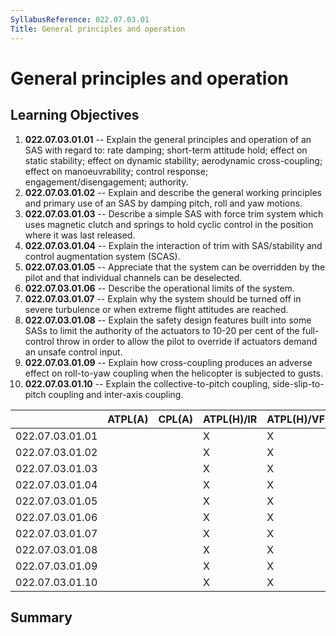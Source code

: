 ```yaml
---
SyllabusReference: 022.07.03.01
Title: General principles and operation
---
```


# General principles and operation

## Learning Objectives

1.  **022.07.03.01.01** -- Explain the general principles and operation of an SAS
    with regard to: rate damping; short-term attitude hold; effect on static
    stability; effect on dynamic stability; aerodynamic cross-coupling; effect on
    manoeuvrability; control response; engagement/disengagement; authority.
2.  **022.07.03.01.02** -- Explain and describe the general working principles
    and primary use of an SAS by damping pitch, roll and yaw motions.
3.  **022.07.03.01.03** -- Describe a simple SAS with force trim system which
    uses magnetic clutch and springs to hold cyclic control in the position where
    it was last released.
4.  **022.07.03.01.04** -- Explain the interaction of trim with SAS/stability and
    control augmentation system (SCAS).
5.  **022.07.03.01.05** -- Appreciate that the system can be overridden by the
    pilot and that individual channels can be deselected.
6.  **022.07.03.01.06** -- Describe the operational limits of the system.
7.  **022.07.03.01.07** -- Explain why the system should be turned off in severe
    turbulence or when extreme flight attitudes are reached.
8.  **022.07.03.01.08** -- Explain the safety design features built into some
    SASs to limit the authority of the actuators to 10-20 per cent of the
    full-control throw in order to allow the pilot to override if actuators
    demand an unsafe control input.
9.  **022.07.03.01.09** -- Explain how cross-coupling produces an adverse effect
    on roll-to-yaw coupling when the helicopter is subjected to gusts.
10. **022.07.03.01.10** -- Explain the collective-to-pitch coupling,
    side-slip-to-pitch coupling and inter-axis coupling.

|                 | ATPL(A) | CPL(A) | ATPL(H)/IR | ATPL(H)/VFR | CPL(H) | IR  | CBIR(A) |
| --------------- | ------- | ------ | ---------- | ----------- | ------ | --- | ------- |
| 022.07.03.01.01 |         |        | X          | X           | X      |     |         |
| 022.07.03.01.02 |         |        | X          | X           | X      |     |         |
| 022.07.03.01.03 |         |        | X          | X           | X      |     |         |
| 022.07.03.01.04 |         |        | X          | X           | X      |     |         |
| 022.07.03.01.05 |         |        | X          | X           | X      |     |         |
| 022.07.03.01.06 |         |        | X          | X           | X      |     |         |
| 022.07.03.01.07 |         |        | X          | X           | X      |     |         |
| 022.07.03.01.08 |         |        | X          | X           | X      |     |         |
| 022.07.03.01.09 |         |        | X          | X           | X      |     |         |
| 022.07.03.01.10 |         |        | X          | X           | X      |     |         |

## Summary
